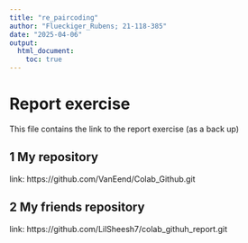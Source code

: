 ```yaml
---
title: "re_paircoding"
author: "Flueckiger_Rubens; 21-118-385"
date: "2025-04-06"
output: 
  html_document:
    toc: true
---
```


# Report exercise

This file contains the link to the report exercise (as a back up)

## 1 My repository

link: https://github.com/VanEend/Colab_Github.git

## 2 My friends repository

link: https://github.com/LilSheesh7/colab_githuh_report.git